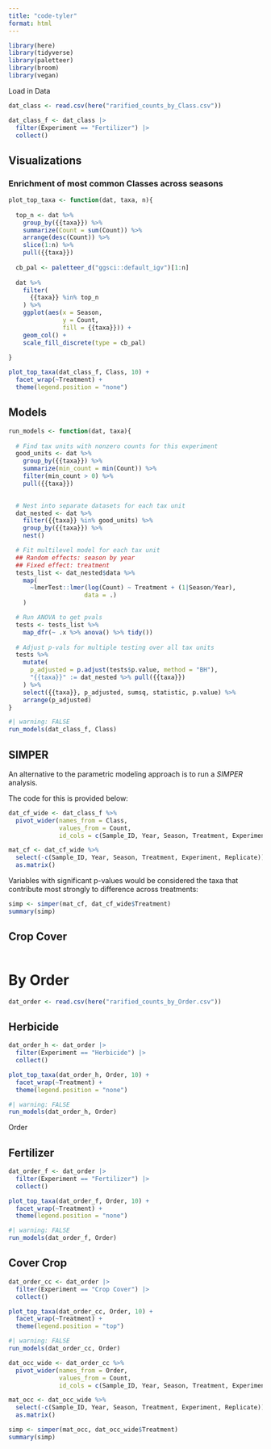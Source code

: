 ```yaml
---
title: "code-tyler"
format: html
---
```


```r
library(here)
library(tidyverse)
library(paletteer)
library(broom)
library(vegan)
```
Load in Data

```r
dat_class <- read.csv(here("rarified_counts_by_Class.csv"))
```

```r
dat_class_f <- dat_class |>
  filter(Experiment == "Fertilizer") |>
  collect()
```

## Visualizations

### Enrichment of most common Classes across seasons

```r
plot_top_taxa <- function(dat, taxa, n){
  
  top_n <- dat %>%
    group_by({{taxa}}) %>%
    summarize(Count = sum(Count)) %>%
    arrange(desc(Count)) %>%
    slice(1:n) %>%
    pull({{taxa}})
  
  cb_pal <- paletteer_d("ggsci::default_igv")[1:n]
  
  dat %>%
    filter(
      {{taxa}} %in% top_n
    ) %>%
    ggplot(aes(x = Season,
               y = Count,
               fill = {{taxa}})) +
    geom_col() +
    scale_fill_discrete(type = cb_pal)
  
}
```

```r
plot_top_taxa(dat_class_f, Class, 10) +
  facet_wrap(~Treatment) +
  theme(legend.position = "none")
```

## Models

```r
run_models <- function(dat, taxa){
  
  # Find tax units with nonzero counts for this experiment
  good_units <- dat %>%
    group_by({{taxa}}) %>%
    summarize(min_count = min(Count)) %>%
    filter(min_count > 0) %>%
    pull({{taxa}})

  
  # Nest into separate datasets for each tax unit
  dat_nested <- dat %>%
    filter({{taxa}} %in% good_units) %>%
    group_by({{taxa}}) %>%
    nest()

  # Fit multilevel model for each tax unit
  ## Random effects: season by year
  ## Fixed effect: treatment
  tests_list <- dat_nested$data %>% 
    map(
      ~lmerTest::lmer(log(Count) ~ Treatment + (1|Season/Year), 
                     data = .)
    )

  # Run ANOVA to get pvals
  tests <- tests_list %>%
    map_dfr(~ .x %>% anova() %>% tidy())
  
  # Adjust p-vals for multiple testing over all tax units
  tests %>%
    mutate(
      p_adjusted = p.adjust(tests$p.value, method = "BH"),
      "{{taxa}}" := dat_nested %>% pull({{taxa}})
    ) %>%
    select({{taxa}}, p_adjusted, sumsq, statistic, p.value) %>%
    arrange(p_adjusted)
}
```

```r
#| warning: FALSE
run_models(dat_class_f, Class)
```

## SIMPER

An alternative to the parametric modeling approach is to run a *SIMPER* analysis.

The code for this is provided below:

```r
dat_cf_wide <- dat_class_f %>%
  pivot_wider(names_from = Class,
              values_from = Count,
              id_cols = c(Sample_ID, Year, Season, Treatment, Experiment, Replicate))

mat_cf <- dat_cf_wide %>%
  select(-c(Sample_ID, Year, Season, Treatment, Experiment, Replicate)) %>%
  as.matrix()

```

Variables with significant p-values would be considered the taxa that contribute most strongly to difference across treatments:

```r
simp <- simper(mat_cf, dat_cf_wide$Treatment)
summary(simp)
```

## Crop Cover

```r

```


# By Order

```r
dat_order <- read.csv(here("rarified_counts_by_Order.csv"))
```

## Herbicide
```r
dat_order_h <- dat_order |>
  filter(Experiment == "Herbicide") |>
  collect()
```

```r
plot_top_taxa(dat_order_h, Order, 10) +
  facet_wrap(~Treatment) +
  theme(legend.position = "none")
```

```r
#| warning: FALSE
run_models(dat_order_h, Order)
```

Order 

## Fertilizer

```r
dat_order_f <- dat_order |>
  filter(Experiment == "Fertilizer") |>
  collect()
```

```r
plot_top_taxa(dat_order_f, Order, 10) +
  facet_wrap(~Treatment) +
  theme(legend.position = "none")
```

```r
#| warning: FALSE
run_models(dat_order_f, Order)
```

## Cover Crop
```r
dat_order_cc <- dat_order |>
  filter(Experiment == "Crop Cover") |>
  collect()
```

```r
plot_top_taxa(dat_order_cc, Order, 10) +
  facet_wrap(~Treatment) +
  theme(legend.position = "top")
```

```r
#| warning: FALSE
run_models(dat_order_cc, Order)
```

```r
dat_occ_wide <- dat_order_cc %>%
  pivot_wider(names_from = Order,
              values_from = Count,
              id_cols = c(Sample_ID, Year, Season, Treatment, Experiment, Replicate))

mat_occ <- dat_occ_wide %>%
  select(-c(Sample_ID, Year, Season, Treatment, Experiment, Replicate)) %>%
  as.matrix()

```

```r
simp <- simper(mat_occ, dat_occ_wide$Treatment)
summary(simp)
```



